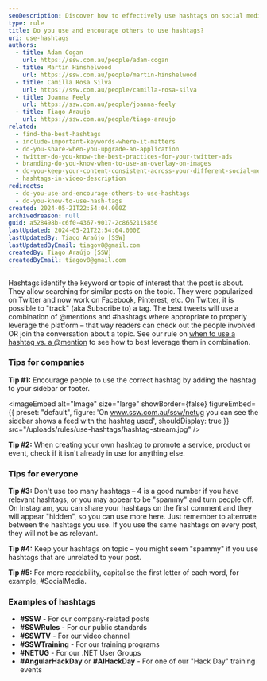```yaml
---
seoDescription: Discover how to effectively use hashtags on social media platforms like Twitter, Facebook, and more. Learn best practices for leveraging hashtags, including tips for companies and individuals, to increase visibility and engagement.
type: rule
title: Do you use and encourage others to use hashtags?
uri: use-hashtags
authors:
  - title: Adam Cogan
    url: https://ssw.com.au/people/adam-cogan
  - title: Martin Hinshelwood
    url: https://ssw.com.au/people/martin-hinshelwood
  - title: Camilla Rosa Silva
    url: https://ssw.com.au/people/camilla-rosa-silva
  - title: Joanna Feely
    url: https://ssw.com.au/people/joanna-feely
  - title: Tiago Araujo
    url: https://ssw.com.au/people/tiago-araujo
related:
  - find-the-best-hashtags
  - include-important-keywords-where-it-matters
  - do-you-share-when-you-upgrade-an-application
  - twitter-do-you-know-the-best-practices-for-your-twitter-ads
  - branding-do-you-know-when-to-use-an-overlay-on-images
  - do-you-keep-your-content-consistent-across-your-different-social-media-platforms
  - hashtags-in-video-description
redirects:
  - do-you-use-and-encourage-others-to-use-hashtags
  - do-you-know-to-use-hash-tags
created: 2024-05-21T22:54:04.000Z
archivedreason: null
guid: a528498b-c6f0-4367-9017-2c8652115856
lastUpdated: 2024-05-21T22:54:04.000Z
lastUpdatedBy: Tiago Araújo [SSW]
lastUpdatedByEmail: tiagov8@gmail.com
createdBy: Tiago Araújo [SSW]
createdByEmail: tiagov8@gmail.com
---
```


Hashtags identify the keyword or topic of interest that the post is about. They allow searching for similar posts on the topic. They were popularized on Twitter and now work on Facebook, Pinterest, etc. On Twitter, it is possible to "track" (aka Subscribe to) a tag.
The best tweets will use a combination of @mentions and #hashtags where appropriate to properly leverage the platform – that way readers can check out the people involved OR join the conversation about a topic. See our rule on [when to use a hashtag vs. a @mention](/do-you-know-when-to-use-a-hashtag-vs-a-mention) to see how to best leverage them in combination.

### Tips for companies

**Tip #1:** Encourage people to use the correct hashtag by adding the hashtag to your sidebar or footer.


<imageEmbed
  alt="Image"
  size="large"
  showBorder={false}
  figureEmbed={{
    preset: "default",
    figure: 'On www.ssw.com.au/ssw/netug you can see the sidebar shows a feed with the hashtag used',
    shouldDisplay: true
  }}
  src="/uploads/rules/use-hashtags/hashtag-stream.jpg"
/>

**Tip #2:** When creating your own hashtag to promote a service, product or event, check if it isn't already in use for anything else.

### Tips for everyone

**Tip #3:** Don't use too many hashtags – 4 is a good number if you have relevant hashtags, or you may appear to be "spammy" and turn people off. On Instagram, you can share your hashtags on the first comment and they will appear "hidden", so you can use more here. Just remember to alternate between the hashtags you use. If you use the same hashtags on every post, they will not be as relevant.

**Tip #4:** Keep your hashtags on topic – you might seem "spammy" if you use hashtags that are unrelated to your post.

**Tip #5:** For more readability, capitalise the first letter of each word, for example, #SocialMedia.

### Examples of hashtags

- **\#SSW** - For our company-related posts
- **\#SSWRules** - For our public standards
- **\#SSWTV** - For our video channel
- **\#SSWTraining** - For our training programs
- **\#NETUG** - For our .NET User Groups
- **\#AngularHackDay** or **\#AIHackDay** - For one of our "Hack Day" training events
